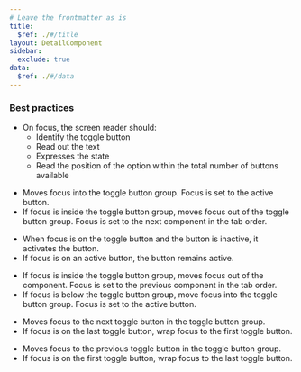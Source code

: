```yaml
---
# Leave the frontmatter as is
title:
  $ref: ./#/title
layout: DetailComponent
sidebar:
  exclude: true
data:
  $ref: ./#/data
---
```


### Best practices

- On focus, the screen reader should:
  - Identify the toggle button
  - Read out the text
  - Expresses the state
  - Read the position of the option within the total number of buttons available

<KeyboardControls>
<KeyboardControl keyOrCombos="Tab">

- Moves focus into the toggle button group. Focus is set to the active button.
- If focus is inside the toggle button group, moves focus out of the toggle button group. Focus is set to the next component in the tab order.

</KeyboardControl>
<KeyboardControl keyOrCombos="Space / Enter">

- When focus is on the toggle button and the button is inactive, it activates the button.
- If focus is on an active button, the button remains active.

</KeyboardControl>
<KeyboardControl keyOrCombos="Shift + Tab">

- If focus is inside the toggle button group, moves focus out of the component. Focus is set to the previous component in the tab order.
- If focus is below the toggle button group, move focus into the toggle button group. Focus is set to the active button.

</KeyboardControl>
<KeyboardControl keyOrCombos="→ / ↓">

- Moves focus to the next toggle button in the toggle button group.
- If focus is on the last toggle button, wrap focus to the first toggle button.

</KeyboardControl>
<KeyboardControl keyOrCombos="← / ↑">

- Moves focus to the previous toggle button in the toggle button group.
- If focus is on the first toggle button, wrap focus to the last toggle button.

</KeyboardControl>
</KeyboardControls>
